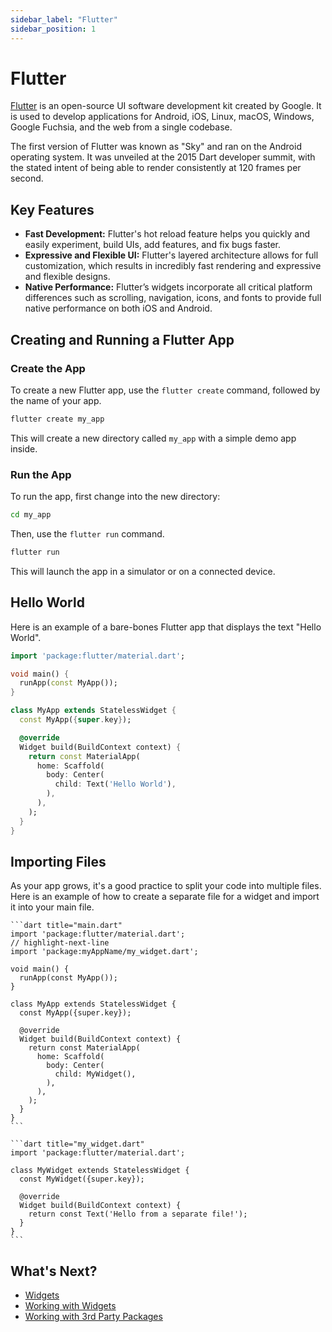 ```yaml
---
sidebar_label: "Flutter"
sidebar_position: 1
---
```



# Flutter

<DisplayLogo logo="https://upload.wikimedia.org/wikipedia/commons/thumb/4/44/Google-flutter-logo.svg/1920px-Google-flutter-logo.svg.png" />

[Flutter](https://docs.flutter.dev/) is an open-source UI software development kit created by Google. It is used to develop applications for Android, iOS, Linux, macOS, Windows, Google Fuchsia, and the web from a single codebase.

The first version of Flutter was known as "Sky" and ran on the Android operating system. It was unveiled at the 2015 Dart developer summit, with the stated intent of being able to render consistently at 120 frames per second.

## Key Features

- **Fast Development:** Flutter's hot reload feature helps you quickly and easily experiment, build UIs, add features, and fix bugs faster.
- **Expressive and Flexible UI:** Flutter's layered architecture allows for full customization, which results in incredibly fast rendering and expressive and flexible designs.
- **Native Performance:** Flutter’s widgets incorporate all critical platform differences such as scrolling, navigation, icons, and fonts to provide full native performance on both iOS and Android.

## Creating and Running a Flutter App

### Create the App

To create a new Flutter app, use the `flutter create` command, followed by the name of your app.

```bash
flutter create my_app
```

This will create a new directory called `my_app` with a simple demo app inside.

### Run the App

To run the app, first change into the new directory:

```bash
cd my_app
```

Then, use the `flutter run` command.

```bash
flutter run
```

This will launch the app in a simulator or on a connected device.

## Hello World

Here is an example of a bare-bones Flutter app that displays the text "Hello World".

```dart title="main.dart"
import 'package:flutter/material.dart';

void main() {
  runApp(const MyApp());
}

class MyApp extends StatelessWidget {
  const MyApp({super.key});

  @override
  Widget build(BuildContext context) {
    return const MaterialApp(
      home: Scaffold(
        body: Center(
          child: Text('Hello World'),
        ),
      ),
    );
  }
}
```

## Importing Files

As your app grows, it's a good practice to split your code into multiple files. Here is an example of how to create a separate file for a widget and import it into your main file.

<Tabs>

  <TabItem value="main.dart" label="main.dart" default>

    ```dart title="main.dart"
    import 'package:flutter/material.dart';
    // highlight-next-line
    import 'package:myAppName/my_widget.dart';

    void main() {
      runApp(const MyApp());
    }

    class MyApp extends StatelessWidget {
      const MyApp({super.key});

      @override
      Widget build(BuildContext context) {
        return const MaterialApp(
          home: Scaffold(
            body: Center(
              child: MyWidget(),
            ),
          ),
        );
      }
    }
    ```

  </TabItem>

  <TabItem value="my_widget.dart" label="my_widget.dart">

    ```dart title="my_widget.dart"
    import 'package:flutter/material.dart';

    class MyWidget extends StatelessWidget {
      const MyWidget({super.key});

      @override
      Widget build(BuildContext context) {
        return const Text('Hello from a separate file!');
      }
    }
    ```

  </TabItem>

</Tabs>

## What's Next?

- [Widgets](./widgets.mdx)
- [Working with Widgets](./working_with_widgets.mdx)
- [Working with 3rd Party Packages](./working_with_3rd_party_packages.mdx)

